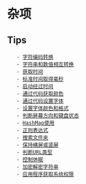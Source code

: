 = 杂项 =

== Tips ==
    - [[字符编码转换]]
    - [[字符串和数值相互转换]]
    - [[获取时间]]
    - [[标准时间取得毫秒]]
    - [[启动经过时间]]
    - [[通过代码获取颜色]]
    - [[通过代码设置字体]]
    - [[设置字体颜色和格式]]
    - [[判断屏幕方向和键盘状态]]
    - [[HashMap使用]]
    - [[正则表达式]]
    - [[搜索文件夹]]
    - [[保持横屏或竖屏]]
    - [[判断URL类型]]
    - [[控制休眠]]
    - [[加密解密字符串]]
    - [[应用程序获取系统权限]]
